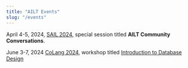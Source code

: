 ```yaml
---
title: "AILT Events"
slug: "/events"
---
```


April 4-5, 2024, [SAIL 2024](https://sites.google.com/view/sail2024/registration), special session titled **AILT Community Conversations**.

June 3-7, 2024 [CoLang 2024](https://www.colang2024.org), workshop titled [Introduction to Database Design](https://ailt.arizona.edu/courses/intro-to-databases/colang)